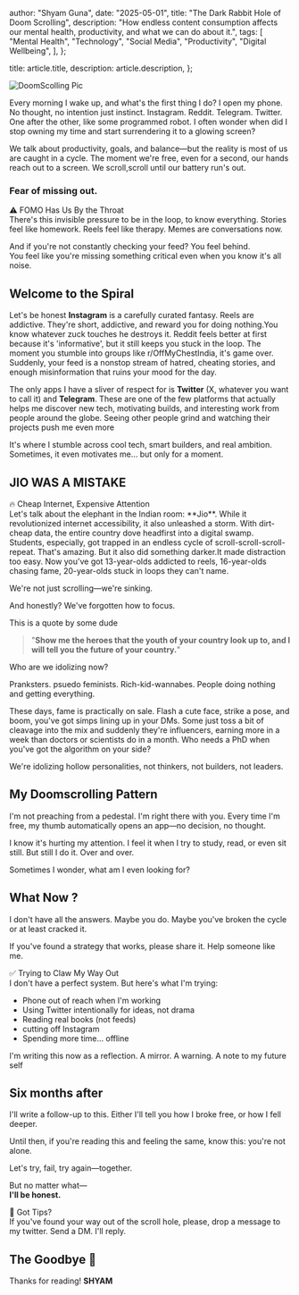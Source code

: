   author: "Shyam Guna",
  date: "2025-05-01",
  title: "The Dark Rabbit Hole of Doom Scrolling",
  description:
    "How endless content consumption affects our mental health, productivity, and what we can do about it.",
  tags: [
    "Mental Health",
    "Technology",
    "Social Media",
    "Productivity",
    "Digital Wellbeing",
  ],
};

  title: article.title,
  description: article.description,
};


<Image src={Doomscrolling} alt="DoomScolling Pic" />

Every morning I wake up, and what's the first thing I do? I open my phone. No thought, no intention just instinct. Instagram. Reddit. Telegram. Twitter. One after the other, like some programmed robot. I often wonder when did I stop owning my time and start surrendering it to a glowing screen?

We talk about productivity, goals, and balance—but the reality is most of us are caught in a cycle. The moment we're free, even for a second, our hands reach out to a screen. We scroll,scroll until our battery run's out.

### Fear of missing out.

<div className="callout callout-warning">
  <div className="callout-title">⚠️ FOMO Has Us By the Throat</div>
  There's this invisible pressure to be in the loop, to know everything.  
  Stories feel like homework. Reels feel like therapy.  
  Memes are conversations now.

And if you're not constantly checking your feed? You feel behind.  
 You feel like you're missing something critical even when you know it's all noise.

</div>

## Welcome to the Spiral

Let's be honest **Instagram** is a carefully curated fantasy. Reels are addictive. They're short, addictive, and reward you for doing nothing.You know whatever zuck touches he destroys it. Reddit feels better at first because it's 'informative', but it still keeps you stuck in the loop. The moment you stumble into groups like r/OffMyChestIndia, it's game over. Suddenly, your feed is a nonstop stream of hatred, cheating stories, and enough misinformation that ruins your mood for the day.

The only apps I have a sliver of respect for is **Twitter** (X, whatever you want to call it) and **Telegram**. These are one of the few platforms that actually helps me discover new tech, motivating builds, and interesting work from people around the globe. Seeing other people grind and watching their projects push me even more

It's where I stumble across cool tech, smart builders, and real ambition.  
Sometimes, it even motivates me… but only for a moment.

## JIO WAS A MISTAKE

<div className="callout callout-danger">
  <div className="callout-title">🔥 Cheap Internet, Expensive Attention</div>
  Let's talk about the elephant in the Indian room: **Jio**. While it revolutionized internet accessibility, it also unleashed a storm. With dirt-cheap data, the entire country dove headfirst into a digital swamp. Students, especially, got trapped in an endless cycle of scroll-scroll-scroll-repeat. That's amazing. But it also did something darker.It made distraction too easy.
  Now you've got 13-year-olds addicted to reels, 16-year-olds chasing fame, 20-year-olds stuck in loops they can't name.    
 
  We're not just scrolling—we're sinking.

And honestly? We've forgotten how to focus.

</div>

This is a quote by some dude

> "**Show me the heroes that the youth of your country look up to, and I will tell you the future of your country.**"

Who are we idolizing now?

Pranksters. psuedo feminists. Rich-kid-wannabes. People doing nothing and getting everything.

These days, fame is practically on sale. Flash a cute face, strike a pose, and boom, you've got simps lining up in your DMs. Some just toss a bit of cleavage into the mix and suddenly they're influencers, earning more in a week than doctors or scientists do in a month. Who needs a PhD when you've got the algorithm on your side?

We're idolizing hollow personalities, not thinkers, not builders, not leaders.

## My Doomscrolling Pattern

I'm not preaching from a pedestal. I'm right there with you. Every time I'm free, my thumb automatically opens an app—no decision, no thought.

I know it's hurting my attention. I feel it when I try to study, read, or even sit still. But still I do it. Over and over.

Sometimes I wonder, what am I even looking for?

## What Now ?

I don't have all the answers. Maybe you do. Maybe you've broken the cycle or at least cracked it.

If you've found a strategy that works, please share it. Help someone like me.

<div className="callout callout-tip">
  <div className="callout-title">✅ Trying to Claw My Way Out</div>
  I don't have a perfect system. But here's what I'm trying:

- Phone out of reach when I'm working
- Using Twitter intentionally for ideas, not drama
- Reading real books (not feeds)
- cutting off Instagram
- Spending more time… offline
  </div>

I'm writing this now as a reflection. A mirror. A warning. A note to my future self

## Six months after

I'll write a follow-up to this. Either I'll tell you how I broke free, or how I fell deeper.

Until then, if you're reading this and feeling the same, know this: you're not alone.

Let's try, fail, try again—together.

But no matter what—  
**I'll be honest.**

<div className="callout callout-info">
  <div className="callout-title">💬 Got Tips?</div>
  If you've found your way out of the scroll hole, please, drop a message to my twitter.
  Send a DM. I'll reply.
</div>

## The Goodbye 👋

Thanks for reading!
**SHYAM**
